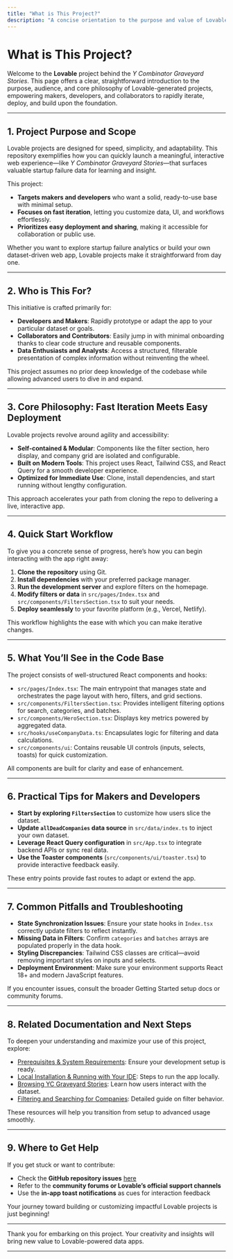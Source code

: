 ```yaml
---
title: "What is This Project?"
description: "A concise orientation to the purpose and value of Lovable projects, clarifying the audience (makers, developers, and collaborators) and highlighting how fast iteration and easy deployment are at the project's core."
---
```


# What is This Project?

Welcome to the **Lovable** project behind the *Y Combinator Graveyard Stories*. This page offers a clear, straightforward introduction to the purpose, audience, and core philosophy of Lovable-generated projects, empowering makers, developers, and collaborators to rapidly iterate, deploy, and build upon the foundation.

---

## 1. Project Purpose and Scope

Lovable projects are designed for speed, simplicity, and adaptability. This repository exemplifies how you can quickly launch a meaningful, interactive web experience—like *Y Combinator Graveyard Stories*—that surfaces valuable startup failure data for learning and insight.

This project:

- **Targets makers and developers** who want a solid, ready-to-use base with minimal setup.
- **Focuses on fast iteration**, letting you customize data, UI, and workflows effortlessly.
- **Prioritizes easy deployment and sharing**, making it accessible for collaboration or public use.

Whether you want to explore startup failure analytics or build your own dataset-driven web app, Lovable projects make it straightforward from day one.

---

## 2. Who is This For?

This initiative is crafted primarily for:

- **Developers and Makers**: Rapidly prototype or adapt the app to your particular dataset or goals.
- **Collaborators and Contributors**: Easily jump in with minimal onboarding thanks to clear code structure and reusable components.
- **Data Enthusiasts and Analysts**: Access a structured, filterable presentation of complex information without reinventing the wheel.

This project assumes no prior deep knowledge of the codebase while allowing advanced users to dive in and expand.

---

## 3. Core Philosophy: Fast Iteration Meets Easy Deployment

Lovable projects revolve around agility and accessibility:

- **Self-contained & Modular**: Components like the filter section, hero display, and company grid are isolated and configurable.
- **Built on Modern Tools**: This project uses React, Tailwind CSS, and React Query for a smooth developer experience.
- **Optimized for Immediate Use**: Clone, install dependencies, and start running without lengthy configuration.

This approach accelerates your path from cloning the repo to delivering a live, interactive app.

---

## 4. Quick Start Workflow

To give you a concrete sense of progress, here’s how you can begin interacting with the app right away:

1. **Clone the repository** using Git.
2. **Install dependencies** with your preferred package manager.
3. **Run the development server** and explore filters on the homepage.
4. **Modify filters or data** in `src/pages/Index.tsx` and `src/components/FiltersSection.tsx` to suit your needs.
5. **Deploy seamlessly** to your favorite platform (e.g., Vercel, Netlify).

This workflow highlights the ease with which you can make iterative changes.

---

## 5. What You’ll See in the Code Base

The project consists of well-structured React components and hooks:

- `src/pages/Index.tsx`: The main entrypoint that manages state and orchestrates the page layout with hero, filters, and grid sections.
- `src/components/FiltersSection.tsx`: Provides intelligent filtering options for search, categories, and batches.
- `src/components/HeroSection.tsx`: Displays key metrics powered by aggregated data.
- `src/hooks/useCompanyData.ts`: Encapsulates logic for filtering and data calculations.
- `src/components/ui`: Contains reusable UI controls (inputs, selects, toasts) for quick customization.

All components are built for clarity and ease of enhancement.

---

## 6. Practical Tips for Makers and Developers

- **Start by exploring `FiltersSection`** to customize how users slice the dataset.
- **Update `allDeadCompanies` data source** in `src/data/index.ts` to inject your own dataset.
- **Leverage React Query configuration** in `src/App.tsx` to integrate backend APIs or sync real data.
- **Use the Toaster components** (`src/components/ui/toaster.tsx`) to provide interactive feedback easily.

These entry points provide fast routes to adapt or extend the app.

---

## 7. Common Pitfalls and Troubleshooting

- **State Synchronization Issues**: Ensure your state hooks in `Index.tsx` correctly update filters to reflect instantly.
- **Missing Data in Filters**: Confirm `categories` and `batches` arrays are populated properly in the data hook.
- **Styling Discrepancies**: Tailwind CSS classes are critical—avoid removing important styles on inputs and selects.
- **Deployment Environment**: Make sure your environment supports React 18+ and modern JavaScript features.

If you encounter issues, consult the broader Getting Started setup docs or community forums.

---

## 8. Related Documentation and Next Steps

To deepen your understanding and maximize your use of this project, explore:

- [Prerequisites & System Requirements](/getting-started/welcome-setup/prerequisites): Ensure your development setup is ready.
- [Local Installation & Running with Your IDE](/getting-started/installation-first-run/local-install-dev): Steps to run the app locally.
- [Browsing YC Graveyard Stories](/guides/core-workflows/browse-companies): Learn how users interact with the dataset.
- [Filtering and Searching for Companies](/guides/core-workflows/filter-search): Detailed guide on filter behavior.

These resources will help you transition from setup to advanced usage smoothly.

---

## 9. Where to Get Help

If you get stuck or want to contribute:

- Check the **GitHub repository issues** [here](https://github.com/modelorona/ycombinator-graveyard-stories)
- Refer to the **community forums or Lovable’s official support channels**
- Use the **in-app toast notifications** as cues for interaction feedback

Your journey toward building or customizing impactful Lovable projects is just beginning!

---

Thank you for embarking on this project. Your creativity and insights will bring new value to Lovable-powered data apps.

---
